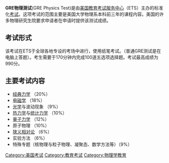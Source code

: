 {{unreferenced|time=2014-01-05T12:20:23+00:00}}
'''GRE物理测试'''(GRE Physics Test)是由[[美国教育考试服务中心|美国教育考试服务中心]]（ETS）主办的标准化[[考试|考试]]。这项考试的范围主要是美国大学物理系本科前三年的课程内容。美国的许多物理研究生院要求申请者在申请时提供该测试成绩。

== 考试形式 ==

该考试在ETS于全球各地专设的考场中进行，使用纸笔考试。（普通GRE测试是在电脑上答题）。考生需要于170分钟内完成100道五选项选择题。考试最高成绩为990分。

== 主要考试内容 ==

* [[经典力学|经典力学]] （20%）
* [[电磁学|电磁学]] （18%）
* [[光学|光学]]与波动现象 （9%）
* [[热力学|热力学]]与[[统计力学|统计力学]] （10%）
* [[量子力学|量子力学]] （12%）
* 原子物理 （10%）
* [[狭义相对论|狭义相对论]] （6%）
* 实验方法 （6%）
* 特殊专题（核物理与粒子物理、凝聚态、数学方法等）（9%）

[[Category:美国考试|Category:美国考试]]
[[Category:教育考试|Category:教育考试]]
[[Category:物理学教育|Category:物理学教育]]